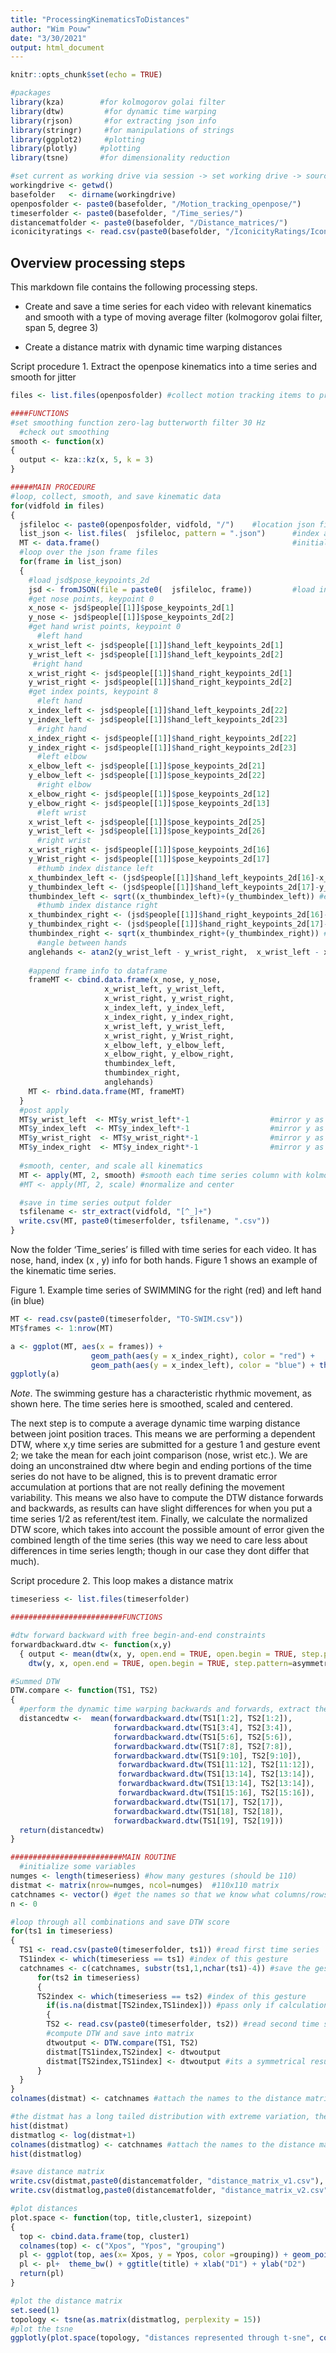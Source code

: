 ```yaml
---
title: "ProcessingKinematicsToDistances"
author: "Wim Pouw"
date: "3/30/2021"
output: html_document
---
```


```r
knitr::opts_chunk$set(echo = TRUE)

#packages
library(kza)        #for kolmogorov golai filter
library(dtw)         #for dynamic time warping
library(rjson)       #for extracting json info
library(stringr)     #for manipulations of strings
library(ggplot2)     #plotting
library(plotly)     #plotting
library(tsne)       #for dimensionality reduction

#set current as working drive via session -> set working drive -> source file location
workingdrive <- getwd() 
basefolder   <- dirname(workingdrive)
openposfolder <- paste0(basefolder, "/Motion_tracking_openpose/")
timeserfolder <- paste0(basefolder, "/Time_series/")
distancematfolder <- paste0(basefolder, "/Distance_matrices/")
iconicityratings <- read.csv(paste0(basefolder, "/IconicityRatings/Iconicity_ratings.csv"))

```

## Overview processing steps

This markdown file contains the following processing steps.

* Create and save a time series for each video with relevant kinematics and smooth with a type of moving average filter (kolmogorov golai filter, span 5, degree 3)

* Create a distance matrix with dynamic time warping distances

Script procedure 1. Extract the openpose kinematics into a time series and smooth for jitter
```r
files <- list.files(openposfolder) #collect motion tracking items to process

####FUNCTIONS
#set smoothing function zero-lag butterworth filter 30 Hz
  #check out smoothing
smooth <- function(x) 
{
  output <- kza::kz(x, 5, k = 3)
}

#####MAIN PROCEDURE
#loop, collect, smooth, and save kinematic data
for(vidfold in files)
{
  jsfileloc <- paste0(openposfolder, vidfold, "/")    #location json files
  list_json <- list.files(  jsfileloc, pattern = ".json")      #index all json files
  MT <- data.frame()                                           #initialize a motion tracking data frame
  #loop over the json frame files
  for(frame in list_json)
  {
    #load jsd$pose_keypoints_2d
    jsd <- fromJSON(file = paste0(  jsfileloc, frame))         #load in frame
    #get nose points, keypoint 0
    x_nose <- jsd$people[[1]]$pose_keypoints_2d[1]       
    y_nose <- jsd$people[[1]]$pose_keypoints_2d[2]
    #get hand wrist points, keypoint 0
      #left hand
    x_wrist_left <- jsd$people[[1]]$hand_left_keypoints_2d[1]
    y_wrist_left <- jsd$people[[1]]$hand_left_keypoints_2d[2]
     #right hand
    x_wrist_right <- jsd$people[[1]]$hand_right_keypoints_2d[1]
    y_wrist_right <- jsd$people[[1]]$hand_right_keypoints_2d[2]
    #get index points, keypoint 8
      #left hand
    x_index_left <- jsd$people[[1]]$hand_left_keypoints_2d[22]
    y_index_left <- jsd$people[[1]]$hand_left_keypoints_2d[23]
      #right hand
    x_index_right <- jsd$people[[1]]$hand_right_keypoints_2d[22]
    y_index_right <- jsd$people[[1]]$hand_right_keypoints_2d[23]
      #left elbow
    x_elbow_left <- jsd$people[[1]]$pose_keypoints_2d[21]
    y_elbow_left <- jsd$people[[1]]$pose_keypoints_2d[22]
      #right elbow
    x_elbow_right <- jsd$people[[1]]$pose_keypoints_2d[12]
    y_elbow_right <- jsd$people[[1]]$pose_keypoints_2d[13]
      #left wrist
    x_wrist_left <- jsd$people[[1]]$pose_keypoints_2d[25]
    y_wrist_left <- jsd$people[[1]]$pose_keypoints_2d[26]
      #right wrist
    x_wrist_right <- jsd$people[[1]]$pose_keypoints_2d[16]
    y_Wrist_right <- jsd$people[[1]]$pose_keypoints_2d[17]
      #thumb index distance left
    x_thumbindex_left <- (jsd$people[[1]]$hand_left_keypoints_2d[16]-x_index_left)^2
    y_thumbindex_left <- (jsd$people[[1]]$hand_left_keypoints_2d[17]-y_index_left)^2
    thumbindex_left <- sqrt((x_thumbindex_left)+(y_thumbindex_left)) #euclidean distance
      #thumb index distance right
    x_thumbindex_right <- (jsd$people[[1]]$hand_right_keypoints_2d[16]-x_index_right)^2
    y_thumbindex_right <- (jsd$people[[1]]$hand_right_keypoints_2d[17]-y_index_right)^2
    thumbindex_right <- sqrt(x_thumbindex_right+(y_thumbindex_right)) #euclidean distance
      #angle between hands
    anglehands <- atan2(y_wrist_left - y_wrist_right,  x_wrist_left - x_wrist_right ) * 180 / pi
    
    #append frame info to dataframe
    frameMT <- cbind.data.frame(x_nose, y_nose, 
                     x_wrist_left, y_wrist_left,  
                     x_wrist_right, y_wrist_right, 
                     x_index_left, y_index_left,
                     x_index_right, y_index_right,
                     x_wrist_left, y_wrist_left, 
                     x_wrist_right, y_Wrist_right,
                     x_elbow_left, y_elbow_left,
                     x_elbow_right, y_elbow_right,
                     thumbindex_left,
                     thumbindex_right,
                     anglehands)
    MT <- rbind.data.frame(MT, frameMT)
  }
  #post apply
  MT$y_wrist_left  <- MT$y_wrist_left*-1                  #mirror y as y-axis is flipped (higher position = lower y)
  MT$y_index_left  <- MT$y_index_left*-1                  #mirror y as y-axis is flipped (higher position = lower y)
  MT$y_wrist_right  <- MT$y_wrist_right*-1                #mirror y as y-axis is flipped (higher position = lower y)
  MT$y_index_right  <- MT$y_index_right*-1                #mirror y as y-axis is flipped (higher position = lower y)
  
  #smooth, center, and scale all kinematics
  MT <- apply(MT, 2, smooth) #smooth each time series column with kolmogorov filter
  #MT <- apply(MT, 2, scale) #normalize and center

  #save in time series output folder
  tsfilename <- str_extract(vidfold, "[^_]+")
  write.csv(MT, paste0(timeserfolder, tsfilename, ".csv"))
}
```

Now the folder 'Time_series' is filled with time series for each video. It has nose, hand, index (x , y) info for both hands. Figure 1 shows an example of the kinematic time series.

Figure 1. Example time series of SWIMMING for the right (red) and left hand (in blue)
```r
MT <- read.csv(paste0(timeserfolder, "TO-SWIM.csv"))
MT$frames <- 1:nrow(MT)

a <- ggplot(MT, aes(x = frames)) + 
                  geom_path(aes(y = x_index_right), color = "red") + 
                  geom_path(aes(y = x_index_left), color = "blue") + theme_bw()+ylab("horizontal\nposition normalized")
ggplotly(a)
```
*Note*. The swimming gesture has a characteristic rhythmic movement, as shown here. The time series here is smoothed, scaled and centered. 

The next step is to compute a average dynamic time warping distance between joint position traces. This means we are performing a dependent DTW, where x,y time series are submitted for a gesture 1 and gesture event 2; we take the mean for each joint comparison (nose, wrist etc.). We are doing an unconstrained dtw where begin and ending portions of the time series do not have to be aligned, this is to prevent dramatic error accumulation at portions that are not really defining the movement variability. This means we also have to compute the DTW distance forwards and backwards, as results can have slight differences for when you put a time series 1/2 as referent/test item. Finally, we calculate the normalized DTW score, which takes into account the possible amount of error given the combined length of the time series (this way we need to care less about differences in time series length; though in our case they dont differ that much). 

Script procedure 2. This loop makes a distance matrix
```r
timeseriess <- list.files(timeserfolder)

#########################FUNCTIONS

#dtw forward backward with free begin-and-end constraints
forwardbackward.dtw <- function(x,y) 
  { output <- mean(dtw(x, y, open.end = TRUE, open.begin = TRUE, step.pattern=asymmetric)$normalizedDistance +
    dtw(y, x, open.end = TRUE, open.begin = TRUE, step.pattern=asymmetric)$normalizedDistance)}

#Summed DTW
DTW.compare <- function(TS1, TS2)
{
  #perform the dynamic time warping backwards and forwards, extract the distance, and then average
  distancedtw <-  mean(forwardbackward.dtw(TS1[1:2], TS2[1:2]),
                       forwardbackward.dtw(TS1[3:4], TS2[3:4]),
                       forwardbackward.dtw(TS1[5:6], TS2[5:6]),
                       forwardbackward.dtw(TS1[7:8], TS2[7:8]),
                       forwardbackward.dtw(TS1[9:10], TS2[9:10]),
                        forwardbackward.dtw(TS1[11:12], TS2[11:12]),
                        forwardbackward.dtw(TS1[13:14], TS2[13:14]),
                        forwardbackward.dtw(TS1[13:14], TS2[13:14]),
                        forwardbackward.dtw(TS1[15:16], TS2[15:16]),
                       forwardbackward.dtw(TS1[17], TS2[17]),
                       forwardbackward.dtw(TS1[18], TS2[18]),
                       forwardbackward.dtw(TS1[19], TS2[19]))
  return(distancedtw)
}

#########################MAIN ROUTINE
  #initialize some variables
numges <- length(timeseriess) #how many gestures (should be 110)
distmat <- matrix(nrow=numges, ncol=numges)  #110x110 matrix
catchnames <- vector() #get the names so that we know what columns/rows belong to which ID
n <- 0

#loop through all combinations and save DTW score
for(ts1 in timeseriess)
{
  TS1 <- read.csv(paste0(timeserfolder, ts1)) #read first time series
  TS1index <- which(timeseriess == ts1) #index of this gesture
  catchnames <- c(catchnames, substr(ts1,1,nchar(ts1)-4)) #save the gesture ID
      for(ts2 in timeseriess)
      {
      TS2index <- which(timeseriess == ts2) #index of this gesture
        if(is.na(distmat[TS2index,TS1index])) #pass only if calculation has not been done
        {
        TS2 <- read.csv(paste0(timeserfolder, ts2)) #read second time series
        #compute DTW and save into matrix
        dtwoutput <- DTW.compare(TS1, TS2)
        distmat[TS1index,TS2index] <- dtwoutput
        distmat[TS2index,TS1index] <- dtwoutput #its a symmetrical result so fill two cells
      }
  }
}
colnames(distmat) <- catchnames #attach the names to the distance matrix

#the distmat has a long tailed distribution with extreme variation, therefore do a log transform
hist(distmat)
distmatlog <- log(distmat+1) 
colnames(distmatlog) <- catchnames #attach the names to the distance matrix 2
hist(distmatlog)

#save distance matrix
write.csv(distmat,paste0(distancematfolder, "distance_matrix_v1.csv"), row.names = FALSE)
write.csv(distmatlog,paste0(distancematfolder, "distance_matrix_v2.csv"), row.names = FALSE)
```

```r
#plot distances
plot.space <- function(top, title,cluster1, sizepoint)
{
  top <- cbind.data.frame(top, cluster1)
  colnames(top) <- c("Xpos", "Ypos", "grouping")
  pl <- ggplot(top, aes(x= Xpos, y = Ypos, color =grouping)) + geom_point(size= sizepoint, alpha= 0.5)+theme(legend.position = "none")
  pl <- pl+  theme_bw() + ggtitle(title) + xlab("D1") + ylab("D2")
  return(pl)
}

#plot the distance matrix
set.seed(1)
topology <- tsne(as.matrix(distmatlog, perplexity = 15))
#plot the tsne 
ggplotly(plot.space(topology, "distances represented through t-sne", colnames(distmatlog),10))
```

